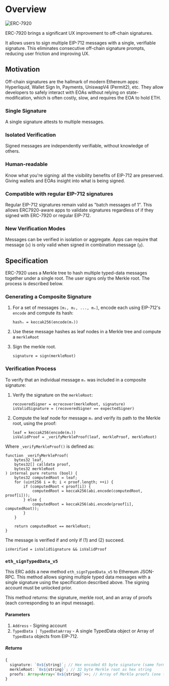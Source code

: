 # Overview

![ERC-7920](/425788292-8b73583d-3416-471c-ae4a-b4ce26176f80.png)

ERC-7920 brings a significant UX improvement to off-chain signatures.

It allows users to sign multiple EIP-712 messages with a single, verifiable signature. This eliminates consecutive off-chain signature prompts, reducing user friction and improving UX.

## Motivation

Off-chain signatures are the hallmark of modern Ethereum apps: Hyperliquid, Wallet Sign In, Payments, UniswapV4 (Permit2), etc. They allow developers to safely interact with EOAs without relying on state-modification, which is often costly, slow, and requires the EOA to hold ETH.

### Single Signature

A single signature attests to multiple messages.

### Isolated Verification

Signed messages are independently verifiable, without knowledge of others.

### Human-readable

Know what you're signing: all the visibility benefits of EIP-712 are preserved. Giving wallets and EOAs insight into what is being signed.

### Compatible with regular EIP-712 signatures

Regular EIP-712 signatures remain valid as "batch messages of 1". This allows ERC7920-aware apps to validate signatures regardless of if they signed with ERC-7920 or regular EIP-712.

### New Verification Modes

Messages can be verified in isolation or aggregate. Apps can require that message (`x`) is only valid when signed in combination message (`y`).

## Specification

ERC-7920 uses a Merkle tree to hash multiple typed-data messages together under a single root. The user signs only the Merkle root. The process is described below.

### Generating a Composite Signature

1. For a set of messages `[m₁, m₂, ..., mₙ]`, encode each using EIP-712's `encode` and compute its hash:

   ```
   hashₙ = keccak256(encode(mₙ))
   ```

2. Use these message hashes as leaf nodes in a Merkle tree and compute a `merkleRoot`

3. Sign the merkle root.
   ```
   signature = sign(merkleRoot)
   ```

### Verification Process

To verify that an individual message `mₓ` was included in a composite signature:

1. Verify the signature on the `merkleRoot`:

   ```
   recoveredSigner = ecrecover(merkleRoot, signature)
   isValidSignature = (recoveredSigner == expectedSigner)
   ```

2. Compute the leaf node for message `mₓ` and verify its path to the Merkle root, using the proof:
   ```
   leaf = keccak256(encode(mₓ))
   isValidProof = _verifyMerkleProof(leaf, merkleProof, merkleRoot)
   ```

Where `_verifyMerkleProof()` is defined as:

```solidity
function _verifyMerkleProof(
    bytes32 leaf,
    bytes32[] calldata proof,
    bytes32 merkleRoot
) internal pure returns (bool) {
    bytes32 computedRoot = leaf;
    for (uint256 i = 0; i < proof.length; ++i) {
        if (computedRoot < proof[i]) {
            computedRoot = keccak256(abi.encode(computedRoot, proof[i]));
        } else {
            computedRoot = keccak256(abi.encode(proof[i], computedRoot));
        }
    }

    return computedRoot == merkleRoot;
}
```

The message is verified if and only if (1) and (2) succeed.

```
isVerified = isValidSignature && isValidProof
```

### `eth_signTypedData_v5`

This ERC adds a new method `eth_signTypedData_v5` to Ethereum JSON-RPC. This method allows signing multiple typed data messages with a single signature using the specification described above. The signing account must be unlocked prior.

This method returns: the signature, merkle root, and an array of proofs (each corresponding to an input message).

#### Parameters

1. `Address` - Signing account
2. `TypedData | TypedDataArray` - A single TypedData object or Array of `TypedData` objects from EIP-712.

##### Returns

```typescript
{
  signature: `0x${string}`; // Hex encoded 65 byte signature (same format as eth_sign)
  merkleRoot: `0x${string}`; // 32 byte Merkle root as hex string
  proofs: Array<Array<`0x${string}`>>; // Array of Merkle proofs (one for each input message)
}
```
